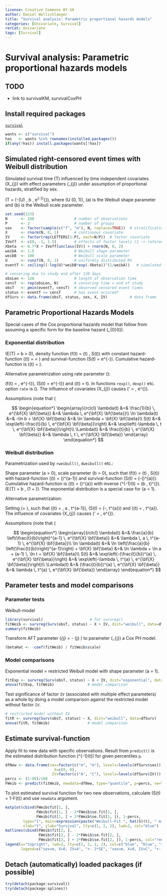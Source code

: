 ---
license: Creative Commons BY-SA
author: Daniel Wollschlaeger
title: "Survival analysis: Parametric proportional hazards models"
categories: [Univariate, Survival]
rerCat: Univariate
tags: [Survival]
---

Survival analysis: Parametric proportional hazards models
=========================

TODO
-------------------------

 - link to survivalKM, survivalCoxPH

Install required packages
-------------------------

[`survival`](http://cran.r-project.org/package=survival)

```{r}
wants <- c("survival")
has   <- wants %in% rownames(installed.packages())
if(any(!has)) install.packages(wants[!has])
```

Simulated right-censored event times with Weibull distribution
-------------------------

Simulated survival time \(T\) influenced by time independent covariates \(X_{j}\) with effect parameters \(\beta_{j}\) under assumption of proportional hazards, stratified by sex.

\(T = (-\ln(U) \, b \, e^{-\bf{X} \bf{\beta}})^{\frac{1}{a}}\), where \(U \sim \mathcal{U}(0, 1)\), \(a\) is the Weibull shape parameter and \(b\) is the Weibull scale parameter.

```{r}
set.seed(123)
N      <- 180                  # number of observations
P      <- 3                    # number of groups
sex    <- factor(sample(c("f", "m"), N, replace=TRUE))  # stratification factor
X      <- rnorm(N, 0, 1)       # continuous covariate
IV     <- factor(rep(LETTERS[1:P], each=N/P))  # factor covariate
IVeff  <- c(0, -1, 1.5)        # effects of factor levels (1 -> reference level)
Xbeta  <- 0.7*X + IVeff[unclass(IV)] + rnorm(N, 0, 2)
weibA  <- 1.5                  # Weibull shape parameter
weibB  <- 100                  # Weibull scale parameter
U      <- runif(N, 0, 1)       # uniformly distributed RV
eventT <- ceiling((-log(U)*weibB*exp(-Xbeta))^(1/weibA))   # simulated event time

# censoring due to study end after 120 days
obsLen <- 120                  # length of observation time
censT  <- rep(obsLen, N)       # censoring time = end of study
obsT   <- pmin(eventT, censT)  # observed censored event times
status <- eventT <= censT      # has event occured?
dfSurv <- data.frame(obsT, status, sex, X, IV)          # data frame
```

Parametric Proportional Hazards Models
-------------------------

Special cases of the Cox proportional hazards model that follow from assuming a specific form for the baseline hazard \(\lambda_{0}(t)\).

### Exponential distribution

\(E(T) = b > 0\), density function \(f(t) = \lambda(t) \, S(t)\) with constant hazard-function \(\lambda(t) = \lambda = \frac{1}{b}\) and survival-function \(S(t) = e^{-\frac{t}{b}}\). Cumulative hazard-function is \(\Lambda(t) = \frac{t}{b}\).

Alternative parametrization using rate parameter \(\lambda\):

\(f(t) = \lambda \, e^{-\lambda t}\), \(S(t) = e^{-\lambda t}\) and \(\Lambda(t) = \lambda t\). In functions `rexp()`, `dexp()` etc. option `rate` is \(\lambda\). The influence of covariates \(X_{j}\) causes \(\lambda' = \lambda \, e^{\bf{X} \bf{\beta}}\). 

Assumptions (note that \(\bf{X} \bf{\beta}\) does not include an intercept \(\beta_{0}\))

$$
\begin{equation*}
\begin{array}{rclcl}
\lambda(t)     &=& \frac{1}{b} \, e^{\bf{X} \bf{\beta}} &=& \lambda \, e^{\bf{X} \bf{\beta}}\\
\ln \lambda(t) &=& -\ln b + \bf{X} \bf{\beta} &=& \ln \lambda + \bf{X} \bf{\beta}\\
S(t)           &=& \exp\left(-\frac{t}{b} \, e^{\bf{X} \bf{\beta}}\right) &=& \exp\left(-\lambda \, t \, e^{\bf{X} \bf{\beta}}\right)\\
\Lambda(t)     &=& \frac{t}{b} \, e^{\bf{X} \bf{\beta}} &=& \lambda \, t \, e^{\bf{X} \bf{\beta}}
\end{array}
\end{equation*}
$$

### Weibull distribution

Parametrization used by `rweibull()`, `dweibull()` etc.:

Shape parameter \(a > 0\), scale parameter \(b > 0\), such that \(f(t) = \lambda(t) \, S(t)\) with hazard-function \(\lambda(t) = \frac{a}{b} \left(\frac{t}{b}\right)^{a-1}\) and survival-function \(S(t) = \exp(-(\frac{t}{b})^{a})\). Cumulative hazard-function is \(\Lambda(t) = (\frac{t}{b})^{a}\) with inverse \(\Lambda^{-1}(t) = (b \, t)^{\frac{1}{a}}\). \(E(T) = b \, \Gamma(1 + \frac{1}{a})\). The exponential distribution is a special case for \(a = 1\).

Alternative parametrization:

Setting \(\lambda = \frac{1}{b^{a}}\), such that \(\lambda(t) = \lambda \, a \, t^{a-1}\), \(S(t) = \exp(-\lambda \, t^{a})\) and \(\Lambda(t) = \lambda \, t^{a}\). The influence of covariates \(X_{j}\) causes \(\lambda' = \lambda \, e^{\bf{X} \bf{\beta}}\).

Assumptions (note that \(\bf{X} \bf{\beta}\) does not include an intercept \(\beta_{0}\))

$$
\begin{equation*}
\begin{array}{rclcl}
\lambda(t)     &=& \frac{a}{b} \left(\frac{t}{b}\right)^{a-1} \, e^{\bf{X} \bf{\beta}} &=& \lambda \, a \, t^{a-1} \, e^{\bf{X} \bf{\beta}}\\
\ln \lambda(t) &=& \ln \left(\frac{a}{b} \left(\frac{t}{b}\right)^{a-1}\right) + \bf{X} \bf{\beta} &=& \ln \lambda + \ln a + (a-1) \, \ln t + \bf{X} \bf{\beta}\\
S(t)           &=& \exp\left(-(\frac{t}{b})^{a} \, e^{\bf{X} \bf{\beta}}\right) &=& \exp\left(-\lambda \, t^{a} \, e^{\bf{X} \bf{\beta}}\right)\\
\Lambda(t)     &=& (\frac{t}{b})^{a} \, e^{\bf{X} \bf{\beta}} &=& \lambda \, t^{a} \, e^{\bf{X} \bf{\beta}}
\end{array}
\end{equation*}
$$

Parameter tests and model comparisons
-------------------------

### Parameter tests

Weibull-model

```{r}
library(survival)                     # for survreg()
fitWeib <- survreg(Surv(obsT, status) ~ X + IV, dist="weibull", data=dfSurv)
summary(fitWeib)
```

Transform AFT parameter \(\hat{\gamma}_{j} = - \hat{\beta}_{j} \cdot \hat{a}\) to parameter \(\hat{\beta}_{j}\) a Cox PH model.

```{r}
(betaHat <- -coef(fitWeib) / fitWeib$scale)
```

### Model comparisons

Exponential model = restricted Weibull model with shape parameter \(a = 1\).

```{r}
fitExp <- survreg(Surv(obsT, status) ~ X + IV, dist="exponential", data=dfSurv)
anova(fitExp, fitWeib)               # model comparison
```

Test significance of factor `IV` (associated with multiple effect parameters) as a whole by doing a model comparison against the restricted model without factor `IV`.

```{r}
# restricted model without IV
fitR <- survreg(Surv(obsT, status) ~ X, dist="weibull", data=dfSurv)
anova(fitR, fitWeib)                 # model comparison
```

Estimate survival-function
-------------------------

Apply fit to new data with specific observations. Result from `predict()` is the estimated distribution function \(\hat{F}^{-1}(t)\) for given percentiles `p`.

```{r}
dfNew <- data.frame(sex=factor(c("m", "m"), levels=levels(dfSurv$sex)),
                      X=c(0, 0),
                     IV=factor(c("A", "C"), levels=levels(dfSurv$IV)))
percs <- (1:99)/100
FWeib <- predict(fitWeib, newdata=dfNew, type="quantile", p=percs, se=TRUE)
```

To plot estimated survival function for two new observations, calculate \(S(t) = 1-F(t)\) and use `newdata` argument.

```{r rerSurvivalParametric01}
matplot(cbind(FWeib$fit[1, ],
              FWeib$fit[1, ] - 2*FWeib$se.fit[1, ],
              FWeib$fit[1, ] + 2*FWeib$se.fit[1, ]), 1-percs,
        type="l", main=expression(paste("Weibull-Fit ", hat(S)(t), " mit SE")),
        xlab="t", ylab="Survival", lty=c(1, 2, 2), lwd=2, col="blue")
matlines(cbind(FWeib$fit[2, ],
               FWeib$fit[2, ] - 2*FWeib$se.fit[2, ],
               FWeib$fit[2, ] + 2*FWeib$se.fit[2, ]), 1-percs, col="red", lwd=2)
legend(x="topright", lwd=2, lty=c(1, 2, 1, 2), col=c("blue", "blue", "red", "red"),
       legend=c("sex=m, X=0, IV=A", "+- 2*SE", "sex=m, X=0, IV=C", "+- 2*SE"))
```

Detach (automatically) loaded packages (if possible)
-------------------------

```{r}
try(detach(package:survival))
try(detach(package:splines))
```
